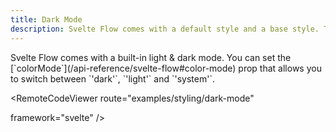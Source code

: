 ```yaml
---
title: Dark Mode
description: Svelte Flow comes with a default style and a base style. This example shows how the base style looks.
---
```





<ExampleLayout>
Svelte Flow comes with a built-in light & dark mode. You can set the [`colorMode`](/api-reference/svelte-flow#color-mode) prop that allows you to switch between `'dark'`, `'light'` and `'system'`.

<RemoteCodeViewer
  route="examples/styling/dark-mode"
  
  framework="svelte"
/>
</ExampleLayout>
